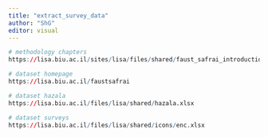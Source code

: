 ```yaml
---
title: "extract_survey_data"
author: "ShG"
editor: visual
---
```


``` r
# methodology chapters
https://lisa.biu.ac.il/sites/lisa/files/shared/faust_safrai_introduction.pdf

# dataset homepage
https://lisa.biu.ac.il/faustsafrai

# dataset hazala
https://lisa.biu.ac.il/files/lisa/shared/hazala.xlsx

# dataset surveys
https://lisa.biu.ac.il/files/lisa/shared/icons/enc.xlsx
```
